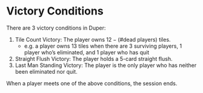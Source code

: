 # Victory Conditions

There are 3 victory conditions in Duper:

1. Tile Count Victory: The player owns $12-(\text{\# dead players})$ tiles.
   - e.g. a player owns 13 tiles when there are 3 surviving players, 1 player who’s eliminated, and 1 player who has quit
2. Straight Flush Victory: The player holds a 5-card straight flush.
3. Last Man Standing Victory: The player is the only player who has neither been eliminated nor quit.

When a player meets one of the above conditions, the session ends.

